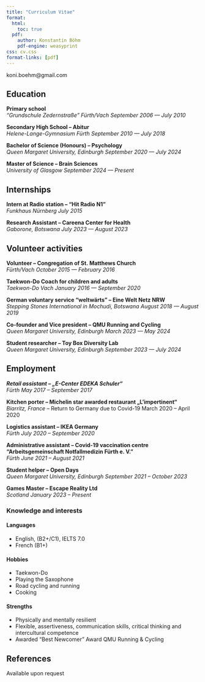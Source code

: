 ```yaml
---
title: "Curriculum Vitae"
format:
  html:
    toc: true
  pdf:
    author: Konstantin Böhm
    pdf-engine: weasyprint
css: cv.css
format-links: [pdf]
---
```


::: {.print-only .contact-block}
koni.boehm@gmail.com
:::

## Education

**Primary school** <br> *“Grundschule Zedernstraße” Fürth/Vach* [*September 2006 --- July 2010*]{.cvdate}

**Secondary High School -- Abitur** <br> *Helene-Lange-Gymnasium Fürth* [*September 2010 --- July 2018*]{.cvdate}

**Bachelor of Science (Honours) -- Psychology** <br> *Queen Margaret University, Edinburgh* [*September 2020 --- July 2024*]{.cvdate}

**Master of Science -- Brain Sciences** <br> *University of Glasgow* [*September 2024 --- Present*]{.cvdate}

## Internships

**Intern at Radio station -- “Hit Radio N1”**<br> *Funkhaus Nürnberg* [*July 2015*]{.cvdate}

**Research Assistant -- Careena Center for Health**<br> *Gaborone, Botswana* [*July 2023 --- August 2023*]{.cvdate}

## Volunteer activities

**Volunteer -- Congregation of St. Matthews Church**<br> *Fürth/Vach* [*October 2015 --- February 2016*]{.cvdate}

**Taekwon-Do Coach for children and adults**<br> *Taekwon-Do Vach* [*January 2016 --- September 2020*]{.cvdate}

**German voluntary service “weltwärts” -- Eine Welt Netz NRW**<br> *Stepping Stones International in Mochudi, Botswana* [*August 2018 --- August 2019*]{.cvdate}

**Co-founder and Vice president -- QMU Running and Cycling**<br> *Queen Margaret University, Edinburgh* [*March 2023 --- May 2024*]{.cvdate}

**Student researcher -- Toy Box Diversity Lab**<br> *Queen Margaret University, Edinburgh* [*September 2023 --- July 2024*]{.cvdate}


## Employment {style="page-break-before: always"}


***Retail assistant -- „E-Center EDEKA Schuler“***<br> *Fürth* [*May 2017 -- September 2017*]{.cvdate}

**Kitchen porter -- Michelin star awarded restaurant „L’impertinent“**<br> *Biarritz, France* -- Return to Germany due to Covid-19 [March 2020 -- April 2020]{.cvdate}

**Logistics assistant -- IKEA Germany**<br> *Fürth* [*July 2020 -- September 2020*]{.cvdate}

**Administrative assistant -- Covid-19 vaccination centre “Arbeitsgemeinschaft Notfallmedizin Fürth e. V.”**<br> *Fürth* [*June 2021 -- August 2021*]{.cvdate}

**Student helper -- Open Days**<br> *Queen Margaret University, Edinburgh* [*September 2021 -- October 2023*]{.cvdate}

**Games Master -- Escape Reality Ltd**<br> *Scotland* [*January 2023 -- Present*]{.cvdate}



::: {.no-print}
### Knowledge and interests

#### Languages
- English, (B2+/C1), IELTS 7.0
- French (B1+) 

#### Hobbies
- Taekwon-Do
- Playing the Saxophone
- Road cycling and running
- Cooking 

#### Strengths
- Physically and mentally resilient
- Flexible, assertiveness, communication skills, critical thinking and intercultural competence
- Awarded “Best Newcomer” Award QMU Running & Cycling 
:::

::: {.print-only}
## References
Available upon request
:::

